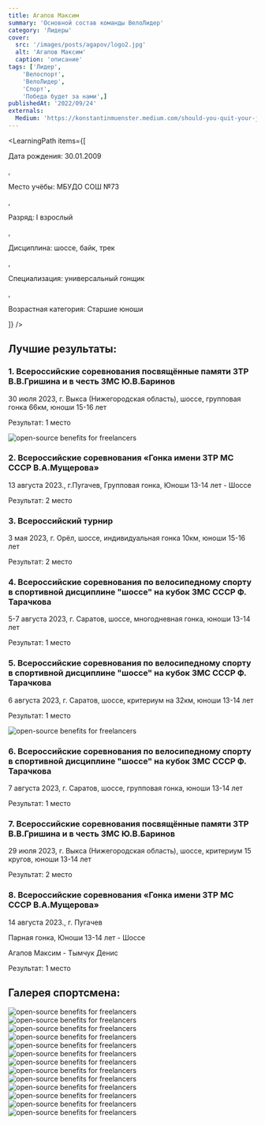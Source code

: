 ```yaml
---
title: Агапов Максим
summary: 'Основной состав команды ВелоЛидер'
category: 'Лидеры'
cover:
  src: '/images/posts/agapov/logo2.jpg'
  alt: 'Агапов Максим'
  caption: 'описание'
tags: ['Лидер',
    'Велоспорт',
    'ВелоЛидер',
    'Спорт',
    'Победа будет за нами',]
publishedAt: '2022/09/24'
externals:
  Medium: 'https://konstantinmuenster.medium.com/should-you-quit-your-job-for-your-side-project-ed77985431c'
---
```


<LearningPath
  items={[
    <p>Дата рождения: 30.01.2009</p>,
    <p>Место учёбы: МБУДО СОШ №73</p>,
    <p>Разряд: I взрослый</p>,
    <p>Дисциплина: шоссе, байк, трек</p>,
    <p>Специализация: универсальный гонщик</p>,
    <p>Возрастная категория: Старшие юноши</p>
  ]}
/>

## Лучшие результаты:

### 1. Всероссийские соревнования посвящённые памяти ЗТР В.В.Гришина и в честь ЗМС Ю.В.Баринов
30 июля 2023, г. Выкса (Нижегородская область), шоссе, групповая гонка 66км, юноши 15-16 лет

Результат: 1 место

<Image
  src="/images/posts/agapov/01.jpg"
  alt="open-source benefits for freelancers"
/>


### 2. Всероссийские соревнования «Гонка имени ЗТР МС СССР В.А.Мущерова»

13 августа 2023., г.Пугачев, 
Групповая гонка, Юноши 13-14 лет - Шоссе 

Результат: 2 место

### 3. Всероссийский турнир
3 мая 2023, г. Орёл, шоссе, индивидуальная гонка 10км,
юноши 15-16 лет

Результат: 2 место

### 4. Всероссийские соревнования по велосипедному спорту в спортивной дисциплине "шоссе" на кубок ЗМС СССР Ф. Тарачкова
5-7 августа 2023, г. Саратов, шоссе, многодневная гонка, юноши 13-14 лет

Результат: 1 место

### 5. Всероссийские соревнования по велосипедному спорту в спортивной дисциплине "шоссе" на кубок ЗМС СССР Ф. Тарачкова
6 августа 2023, г. Саратов, шоссе, критериум на 32км, юноши 13-14 лет

Результат: 1 место

<Image
  src="/images/posts/agapov/saratov.jpg"
  alt="open-source benefits for freelancers"
/>

### 6. Всероссийские соревнования по велосипедному спорту в спортивной дисциплине "шоссе" на кубок ЗМС СССР Ф. Тарачкова
7 августа 2023, г. Саратов, шоссе, групповая гонка, юноши 13-14 лет

Результат: 1 место

### 7. Всероссийские соревнования посвящённые памяти ЗТР В.В.Гришина и в честь ЗМС Ю.В.Баринов
29 июля 2023, г. Выкса (Нижегородская область), шоссе, критериум 15 кругов, юноши 13-14 лет

Результат: 2 место

### 8. Всероссийские соревнования «Гонка имени ЗТР МС СССР В.А.Мущерова»
14 августа 2023., г. Пугачев

Парная гонка, Юноши 13-14 лет - Шоссе 

Агапов Максим - Тымчук Денис 

Результат: 1 место


## Галерея спортсмена:
<Image
  src="/images/posts/agapov/11.jpg"
  alt="open-source benefits for freelancers"
/>
<Image
  src="/images/posts/agapov/12.jpg"
  alt="open-source benefits for freelancers"
/>
<Image
  src="/images/posts/agapov/13.jpg"
  alt="open-source benefits for freelancers"
/>
<Image
  src="/images/posts/agapov/06.jpg"
  alt="open-source benefits for freelancers"
/>
<Image
  src="/images/posts/agapov/viksa.jpg"
  alt="open-source benefits for freelancers"
/>
<Image
  src="/images/posts/agapov/02.jpg"
  alt="open-source benefits for freelancers"
/>
<Image
  src="/images/posts/agapov/03.jpg"
  alt="open-source benefits for freelancers"
/>
<Image
  src="/images/posts/agapov/04.jpg"
  alt="open-source benefits for freelancers"
/>
<Image
  src="/images/posts/agapov/05.jpg"
  alt="open-source benefits for freelancers"
/>
<Image
  src="/images/posts/agapov/07.jpg"
  alt="open-source benefits for freelancers"
/>
<Image
  src="/images/posts/agapov/08.jpg"
  alt="open-source benefits for freelancers"
/>
<Image
  src="/images/posts/agapov/09.jpg"
  alt="open-source benefits for freelancers"
/>
<Image
  src="/images/posts/agapov/10.jpg"
  alt="open-source benefits for freelancers"
/>
